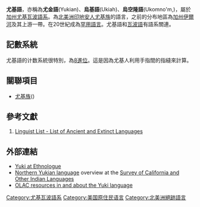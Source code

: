 {{Infobox Language
|region=[[加利福尼亚州|加州]][[伊爾河|伊爾河]] (以前)
  |name=尤基語
  |iso3=yuk
  |familycolor=American
  |fam1=[[尤基瓦波語系|尤基瓦波語系]]
  |extinct=消失
}}

'''尤基語'''，亦稱為'''尤金語'''(Yukian)、'''烏基語'''(Ukiah)、'''烏空隆語'''(Ukomno'm,)，屬於[[加利福尼亚州|加州]][[尤基瓦波語系|尤基瓦波語系]]。為[[北美洲|北美洲]][[印地安人|印地安人]][[尤基族|尤基族]]的語言，之前的分布地區為[[加利福尼亚州|加州]][[伊爾河|伊爾河]]及其上游一帶。在20世紀成為[[罕用語言|罕用語言]]。尤基語和[[瓦波語|瓦波語]]有語系關連。

==記數系統==

尤基語的计数系統很特別，為[[8進位|8進位]]。這是因為尤基人利用手指間的指縫來計算。

==關聯項目==
*[[尤基族|尤基族]]({{le|Yuki people}})

==參考文獻==
#[https://web.archive.org/web/20050405005828/http://linguistlist.org/forms/langs/GetListOfAncientLgs.html Linguist List - List of Ancient and Extinct Languages] {{en}}

==外部連結==
*[http://www.ethnologue.com/show_language.asp?code=yuk Yuki at Ethnologue] {{Wayback|url=http://www.ethnologue.com/show_language.asp?code=yuk |date=20090803023807 }}
*[http://linguistics.berkeley.edu/~survey/languages/northern-yukian.php Northern Yukian language] {{Wayback|url=http://linguistics.berkeley.edu/~survey/languages/northern-yukian.php |date=20130222060456 }} overview at the [[Survey_of_California_and_Other_Indian_Languages|Survey of California and Other Indian Languages]]
*[http://www.language-archives.org/language/yuk OLAC resources in and about the Yuki language] {{Wayback|url=http://www.language-archives.org/language/yuk |date=20120205141958 }}

[[Category:尤基瓦波語系|Category:尤基瓦波語系]]
[[Category:美国原住民语言|Category:美国原住民语言]]
[[Category:北美洲絕跡語言|Category:北美洲絕跡語言]]